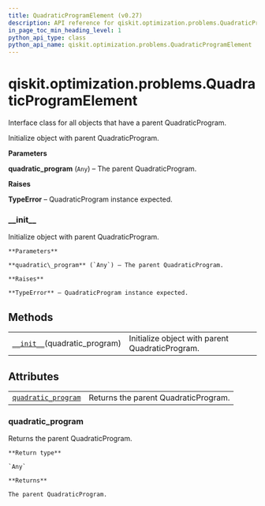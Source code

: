 ```yaml
---
title: QuadraticProgramElement (v0.27)
description: API reference for qiskit.optimization.problems.QuadraticProgramElement in qiskit v0.27
in_page_toc_min_heading_level: 1
python_api_type: class
python_api_name: qiskit.optimization.problems.QuadraticProgramElement
---
```


<span id="qiskit-optimization-problems-quadraticprogramelement" />

# qiskit.optimization.problems.QuadraticProgramElement

<Class id="qiskit.optimization.problems.QuadraticProgramElement" isDedicatedPage={true} github="https://github.com/qiskit-community/qiskit-aqua/tree/stable/0.9/qiskit/optimization/problems/quadratic_program_element.py" signature="QuadraticProgramElement(quadratic_program)" modifiers="class">
  Interface class for all objects that have a parent QuadraticProgram.

  Initialize object with parent QuadraticProgram.

  **Parameters**

  **quadratic\_program** (`Any`) – The parent QuadraticProgram.

  **Raises**

  **TypeError** – QuadraticProgram instance expected.

  ### \_\_init\_\_

  <Function id="qiskit.optimization.problems.QuadraticProgramElement.__init__" signature="__init__(quadratic_program)">
    Initialize object with parent QuadraticProgram.

    **Parameters**

    **quadratic\_program** (`Any`) – The parent QuadraticProgram.

    **Raises**

    **TypeError** – QuadraticProgram instance expected.
  </Function>

  ## Methods

  |                                                                                                                                                                  |                                                 |
  | ---------------------------------------------------------------------------------------------------------------------------------------------------------------- | ----------------------------------------------- |
  | [`__init__`](#qiskit.optimization.problems.QuadraticProgramElement.__init__ "qiskit.optimization.problems.QuadraticProgramElement.__init__")(quadratic\_program) | Initialize object with parent QuadraticProgram. |

  ## Attributes

  |                                                                                                                                                                         |                                      |
  | ----------------------------------------------------------------------------------------------------------------------------------------------------------------------- | ------------------------------------ |
  | [`quadratic_program`](#qiskit.optimization.problems.QuadraticProgramElement.quadratic_program "qiskit.optimization.problems.QuadraticProgramElement.quadratic_program") | Returns the parent QuadraticProgram. |

  ### quadratic\_program

  <Attribute id="qiskit.optimization.problems.QuadraticProgramElement.quadratic_program">
    Returns the parent QuadraticProgram.

    **Return type**

    `Any`

    **Returns**

    The parent QuadraticProgram.
  </Attribute>
</Class>

